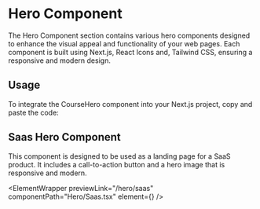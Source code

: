 
# Hero Component

The Hero Component section contains various hero components designed to enhance the visual appeal and functionality of your web pages. Each component is built using Next.js, React Icons and, Tailwind CSS, ensuring a responsive and modern design.

## Usage

To integrate the CourseHero component into your Next.js project, copy and paste the code:

## Saas Hero Component

This component is designed to be used as a landing page for a SaaS product. It includes a call-to-action button and a hero image that is responsive and modern.

<ElementWrapper
  previewLink="/hero/saas"
  componentPath="Hero/Saas.tsx"
  element={<SaasHero />}
/>

